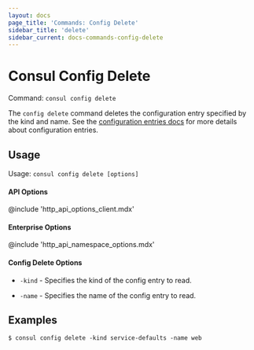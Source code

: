 ```yaml
---
layout: docs
page_title: 'Commands: Config Delete'
sidebar_title: 'delete'
sidebar_current: docs-commands-config-delete
---
```


# Consul Config Delete

Command: `consul config delete`

The `config delete` command deletes the configuration entry specified by the
kind and name. See the [configuration entries docs](/docs/agent/config_entries)
for more details about configuration entries.

## Usage

Usage: `consul config delete [options]`

#### API Options

@include 'http_api_options_client.mdx'

#### Enterprise Options

@include 'http_api_namespace_options.mdx'

#### Config Delete Options

- `-kind` - Specifies the kind of the config entry to read.

- `-name` - Specifies the name of the config entry to read.

## Examples

    $ consul config delete -kind service-defaults -name web
